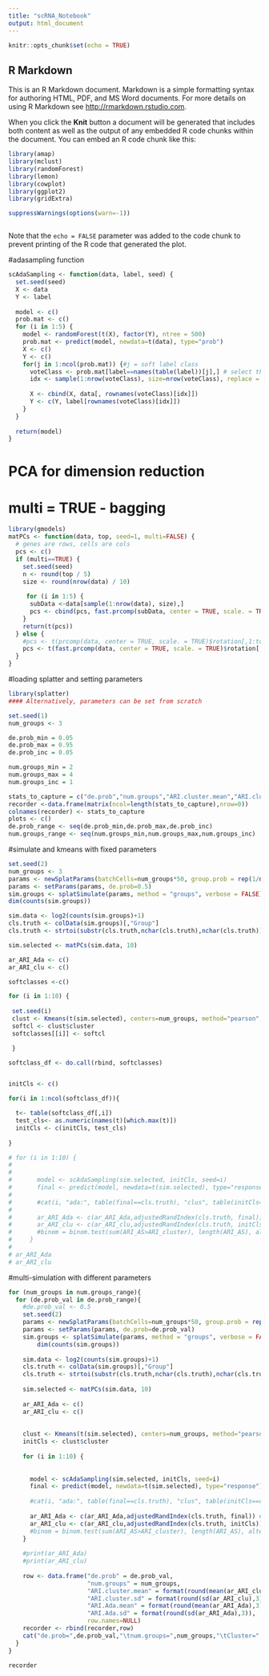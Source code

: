 ```yaml
---
title: "scRNA_Notebook"
output: html_document
---
```


```r
knitr::opts_chunk$set(echo = TRUE)
```

## R Markdown

This is an R Markdown document. Markdown is a simple formatting syntax for authoring HTML, PDF, and MS Word documents. For more details on using R Markdown see <http://rmarkdown.rstudio.com>.

When you click the **Knit** button a document will be generated that includes both content as well as the output of any embedded R code chunks within the document. You can embed an R code chunk like this:

```r

library(amap)
library(mclust)
library(randomForest)
library(lemon)
library(cowplot)
library(ggplot2)
library(gridExtra)

suppressWarnings(options(warn=-1))



```

Note that the `echo = FALSE` parameter was added to the code chunk to prevent printing of the R code that generated the plot.

#adasampling function
```r

scAdaSampling <- function(data, label, seed) {
  set.seed(seed)
  X <- data
  Y <- label
  
  model <- c()
  prob.mat <- c()
  for (i in 1:5) {
    model <- randomForest(t(X), factor(Y), ntree = 500)
    prob.mat <- predict(model, newdata=t(data), type="prob")
    X <- c()
    Y <- c()
    for(j in 1:ncol(prob.mat)) {#j = soft label class
      voteClass <- prob.mat[label==names(table(label))[j],] # select the cells ONLY from class
      idx <- sample(1:nrow(voteClass), size=nrow(voteClass), replace = TRUE, prob=voteClass[,j]) # weighted sampling with replacement
      
      X <- cbind(X, data[, rownames(voteClass)[idx]])
      Y <- c(Y, label[rownames(voteClass)[idx]])
    }
  }
  
  return(model)
}

```


# PCA for dimension reduction
# multi = TRUE - bagging
```r
library(gmodels)
matPCs <- function(data, top, seed=1, multi=FALSE) {
  # genes are rows, cells are cols
  pcs <- c()
  if (multi==TRUE) {
    set.seed(seed)
    n <- round(top / 5)
    size <- round(nrow(data) / 10)
   
     for (i in 1:5) {
      subData <-data[sample(1:nrow(data), size),]
      pcs <- cbind(pcs, fast.prcomp(subData, center = TRUE, scale. = TRUE)$rotation[,1:n])
    }
    return(t(pcs))
  } else {
    #pcs <- t(prcomp(data, center = TRUE, scale. = TRUE)$rotation[,1:top])
    pcs <- t(fast.prcomp(data, center = TRUE, scale. = TRUE)$rotation[,1:top])
  }  
}

```


#loading splatter and setting parameters

```r
library(splatter)
#### Alternatively, parameters can be set from scratch

set.seed(1)
num_groups <- 3

de.prob_min = 0.05
de.prob_max = 0.95
de.prob_inc = 0.05

num.groups_min = 2
num.groups_max = 4
num.groups_inc = 1

stats_to_capture = c("de.prob","num.groups","ARI.cluster.mean","ARI.cluster.sd","ARI.Ada.mean","ARI.Ada.sd")
recorder <-data.frame(matrix(ncol=length(stats_to_capture),nrow=0))
colnames(recorder) <- stats_to_capture
plots <- c()
de.prob_range <- seq(de.prob_min,de.prob_max,de.prob_inc)
num.groups_range <- seq(num.groups_min,num.groups_max,num.groups_inc)

```


#simulate and kmeans with fixed parameters
```r
set.seed(2)
num_groups <- 3
params <- newSplatParams(batchCells=num_groups*50, group.prob = rep(1/num_groups, time=num_groups))
params <- setParams(params, de.prob=0.5)
sim.groups <- splatSimulate(params, method = "groups", verbose = FALSE)
dim(counts(sim.groups))

sim.data <- log2(counts(sim.groups)+1)
cls.truth <- colData(sim.groups)[,"Group"]
cls.truth <- strtoi(substr(cls.truth,nchar(cls.truth),nchar(cls.truth)))

sim.selected <- matPCs(sim.data, 10)

ar_ARI_Ada <- c()
ar_ARI_clu <- c()

softclasses <-c()

for (i in 1:10) {
 
 set.seed(i)
 clust <- Kmeans(t(sim.selected), centers=num_groups, method="pearson", iter.max = 50)
 softcl <- clust$cluster
 softclasses[[i]] <- softcl

 }

softclass_df <- do.call(rbind, softclasses)


initCls <- c()

for(i in 1:ncol(softclass_df)){

  t<- table(softclass_df[,i])
  test_cls<- as.numeric(names(t)[which.max(t)])
  initCls <- c(initCls, test_cls)
  
}

# for (i in 1:10) {
#       
#     
#       model <- scAdaSampling(sim.selected, initCls, seed=i)
#       final <- predict(model, newdata=t(sim.selected), type="response")
#       
#       #cat(i, "ada:", table(final==cls.truth), "clus", table(initCls==cls.truth),"\n")
#       
#       ar_ARI_Ada <- c(ar_ARI_Ada,adjustedRandIndex(cls.truth, final)) # after AdaSampling
#       ar_ARI_clu <- c(ar_ARI_clu,adjustedRandIndex(cls.truth, initCls)) # initial cluster softlabeling
#       #binom = binom.test(sum(ARI_AS>ARI_cluster), length(ARI_AS), alternative = "greater")
#     }
# 
# ar_ARI_Ada
# ar_ARI_clu

```


#multi-simulation with different parameters
```r
for (num_groups in num.groups_range){
  for (de.prob_val in de.prob_range){
    #de.prob_val <- 0.5
    set.seed(2)
    params <- newSplatParams(batchCells=num_groups*50, group.prob = rep(1/num_groups, time=num_groups))
    params <- setParams(params, de.prob=de.prob_val)
    sim.groups <- splatSimulate(params, method = "groups", verbose = FALSE)
        dim(counts(sim.groups))
    
    sim.data <- log2(counts(sim.groups)+1)
    cls.truth <- colData(sim.groups)[,"Group"]
    cls.truth <- strtoi(substr(cls.truth,nchar(cls.truth),nchar(cls.truth)))
    
    sim.selected <- matPCs(sim.data, 10)
    
    ar_ARI_Ada <- c()
    ar_ARI_clu <- c()
    
    
    clust <- Kmeans(t(sim.selected), centers=num_groups, method="pearson", iter.max = 50)
    initCls <- clust$cluster
    
    for (i in 1:10) {
      
    
      model <- scAdaSampling(sim.selected, initCls, seed=i)
      final <- predict(model, newdata=t(sim.selected), type="response")
      
      #cat(i, "ada:", table(final==cls.truth), "clus", table(initCls==cls.truth),"\n")
      
      ar_ARI_Ada <- c(ar_ARI_Ada,adjustedRandIndex(cls.truth, final)) # after AdaSampling
      ar_ARI_clu <- c(ar_ARI_clu,adjustedRandIndex(cls.truth, initCls)) # initial cluster softlabeling
      #binom = binom.test(sum(ARI_AS>ARI_cluster), length(ARI_AS), alternative = "greater")
    }
    
    #print(ar_ARI_Ada)
    #print(ar_ARI_clu)
    
    row <- data.frame("de.prob" = de.prob_val,
                      "num.groups" = num_groups,
                      "ARI.cluster.mean" = format(round(mean(ar_ARI_clu),3)),
                      "ARI.cluster.sd" = format(round(sd(ar_ARI_clu),3)),
                      "ARI.Ada.mean" = format(round(mean(ar_ARI_Ada),3)),
                      "ARI.Ada.sd" = format(round(sd(ar_ARI_Ada),3)),
                      row.names=NULL)
    recorder <- rbind(recorder,row)
    cat("de.prob=",de.prob_val,"\tnum.groups=",num_groups,"\tCluster=",format(round(mean(ar_ARI_clu),3)),"+-",format(round(sd(ar_ARI_clu),3)),"\tAda=",format(round(mean(ar_ARI_Ada),3)),"+-",format(round(sd(ar_ARI_Ada),3)),"\n")
  }
}

recorder
```
